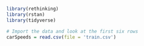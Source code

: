 ```r
library(rethinking)
library(rstan)
library(tidyverse)
```

```r
# Import the data and look at the first six rows
carSpeeds = read.csv(file = 'train.csv')


```

